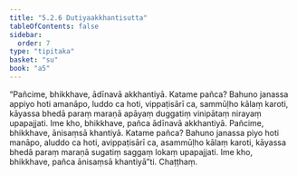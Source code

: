 ```yaml
---
title: "5.2.6 Dutiyaakkhantisutta"
tableOfContents: false
sidebar:
  order: 7
type: "tipitaka"
basket: "su"
book: "a5"
---
```



<DynamicBreadcrumb />

<Division number="216" book="a5">

<Paragraph number="1242" book="a5">
“Pañcime, bhikkhave, ādīnavā akkhantiyā. Katame pañca? Bahuno janassa appiyo hoti amanāpo, luddo ca hoti, vippaṭisārī ca, sammūḷho kālaṃ karoti, kāyassa bhedā paraṃ maraṇā apāyaṃ duggatiṃ vinipātaṃ nirayaṃ upapajjati. Ime kho, bhikkhave, pañca ādīnavā akkhantiyā.
</Paragraph>

<Paragraph number="1243" book="a5">
Pañcime, bhikkhave, ānisaṃsā khantiyā. Katame pañca? Bahuno janassa piyo hoti manāpo, aluddo ca hoti, avippaṭisārī ca, asammūḷho kālaṃ karoti, kāyassa bhedā paraṃ maraṇā sugatiṃ saggaṃ lokaṃ upapajjati. Ime kho, bhikkhave, pañca ānisaṃsā khantiyā”ti.

</Paragraph>
</Division>

<Paragraph number="1244" type="center" book="a5">
Chaṭṭhaṃ.
</Paragraph>